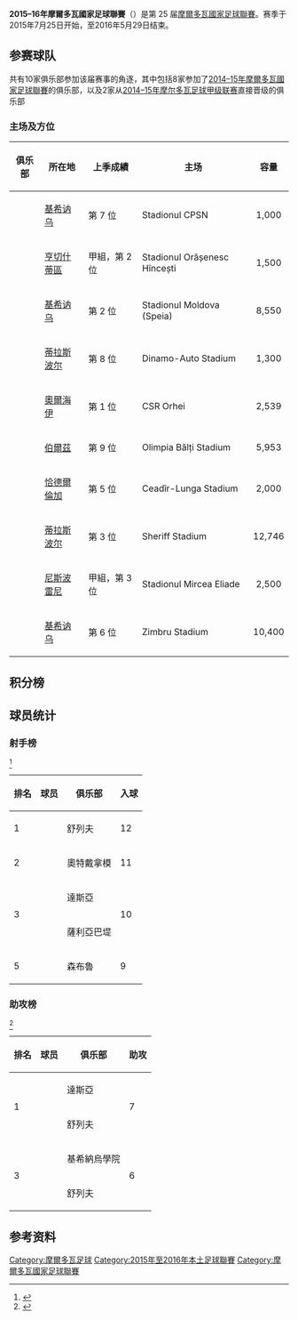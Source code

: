 {{Infobox football league season
|competition= 摩爾多瓦國家足球聯賽
|image=
|pixels=
|season=2015–16年
|winners=[[舒列夫|舒列夫]]<small>（第 14 次夺冠）</small>
|relegated=[[基希訥烏學院足球俱樂部|基希納烏學院]]、[[薩恩|薩恩]]
|continentalcup1=[[2016–17年欧洲冠军联赛|欧冠资格]]
|continentalcup1 qualifiers=[[舒列夫|舒列夫]]
|continentalcup2=[[2016–17年歐霸盃|欧联资格]]
|continentalcup2 qualifiers= [[薩利亞巴堤足球會|薩利亞巴堤]]、[[森布魯|森布魯]]、<br />[[達斯亞|達斯亞]]
|league topscorer= [[海倫芬蘇博蒂奇|海倫芬蘇博蒂奇]]<small>（12球）</small>
|biggest home win= 
|biggest away win= 
|highest scoring=
|matches= 135
|total goals= 308
|longest wins= 
|longest unbeaten=
|longest losses=
|longest unwinning=
|highest attendance=
|lowest attendance=
|average attendance=
|prevseason=[[2014–15年摩爾多瓦國家足球聯賽|2014–15]]
|nextseason=[[2016–17年摩爾多瓦國家足球聯賽|2016–17]]
}}
'''2015–16年摩爾多瓦國家足球聯賽'''（{{lang-ro|'''Divizia Națională 2015/16'''}}）是第 25 届[[摩爾多瓦國家足球聯賽|摩爾多瓦國家足球聯賽]]。赛季于2015年7月25日开始，至2016年5月29日结束。

==参赛球队==
共有10家俱乐部参加该届赛事的角逐，其中包括8家参加了[[2014–15年摩爾多瓦國家足球聯賽|2014–15年摩爾多瓦國家足球聯賽]]的俱乐部，以及2家从[[2014–15年摩尔多瓦足球甲级联赛|2014–15年摩尔多瓦足球甲级联赛]]直接晋级的俱乐部

===主场及方位===
{{Location map+|Moldova|width=270|float=right|caption=2015-16摩爾多瓦國家足球聯賽|places=
}}

{| class="wikitable sortable" style="text-align: left;"
|-
! 俱乐部
! 所在地
!上季成績
! 主场
! 容量
|-
|{{sort|Academia |[[基希訥烏學院足球俱樂部|基希納烏學院]]}}
|[[基希讷乌|基希讷乌]]
|第 7 位
|Stadionul CPSN
| style="text-align:center;"| 1,000
|-
|{{sort|Petrocub|[[佩特羅古|佩特羅古]]}}
|[[亨切什蒂區|亨切什蒂區]]
|甲組，第 2 位
|	Stadionul Orășenesc Hîncești
| style="text-align:center;"| 1,500
|-
|{{sort|Dacia|[[達斯亞|達斯亞]]}}
|[[基希讷乌|基希讷乌]]
|第 2 位
|Stadionul Moldova (Speia)
| style="text-align:center;"| 8,550
|-
|{{sort|Dinamo|[[奧特戴拿模|奧特戴拿模]]}}
|[[蒂拉斯波尔|蒂拉斯波尔]]
|第 8 位
|Dinamo-Auto Stadium
| style="text-align:center;"| 1,300
|-
|{{sort|Milsami|[[米爾沙米足球俱樂部|米爾沙米]]}}
|[[奧爾海伊|奧爾海伊]]
|第 1 位
|CSR Orhei
| style="text-align:center;"| 2,539
|-
|{{sort|Zaria|[[薩利亞巴堤足球會|薩利亞巴堤]]}}
|[[伯爾茲|伯爾茲]]
|第 9 位
|Olimpia Bălți Stadium
| style="text-align:center;"| 5,953
|-
|{{sort|Saxan|[[薩恩|薩恩]]}}
|[[恰德爾倫加|恰德爾倫加]]
|	第 5 位
|Ceadîr-Lunga Stadium
| style="text-align:center;"| 2,000
|-
|{{sort|Sheriff|[[舒列夫|舒列夫]]}}
|[[蒂拉斯波尔|蒂拉斯波尔]]
|第 3 位
|Sheriff Stadium
| style="text-align:center;"| 12,746
|-
|{{sort|Speranta|[[尼斯波雷尼足球會|尼斯波雷尼]]}}
|[[尼斯波雷尼|尼斯波雷尼]]
|甲組，第 3 位
|	Stadionul Mircea Eliade
| style="text-align:center;"| 2,500
|-
|{{sort|Zimbru|[[森布魯|森布魯]]}}
|[[基希讷乌|基希讷乌]]
|第 6 位
|Zimbru Stadium
| style="text-align:center;"| 10,400
|}

==积分榜==
{{2015-16年摩爾多瓦國家足球聯賽積分榜}}

==球员统计==
{{col-start}}
{{col-2}}

===射手榜===
{{updated|2016年5月30日}}<ref name="torjaeger">{{Cite web|title=Torjaeger|publisher=[[德国足球职业联盟|Soccerway.com]]|url=http://int.soccerway.com/national/moldova/divizia-naional/20152016/regular-season/r31600/|accessdate=2016-06-05|archive-date=2016-05-14|archive-url=https://web.archive.org/web/20160514005258/http://int.soccerway.com/national/moldova/divizia-naional/20152016/regular-season/r31600/|dead-url=no}}</ref>

{| class="wikitable sortable" style="text-align:center"
! 排名
! 球员
! 俱乐部
! 入球
|-
|1
|align="left" | {{flagicon|SUI}} {{link-en|丹尼杰尔·萨博蒂克|Danijel Subotić}}
|align="left" | 舒列夫
|12
|-
|2
|align="left" | {{flagicon|MDA}} {{link-en|安德烈·布格尼茨|Andrei Bugneac}}
|align="left" | 奧特戴拿模
|11
|-
|rowspan=2|3
|align="left" | {{flagicon|UKR}} {{link-en|Serhiy Zahynaylov|Serhiy Zahynaylov}}
|align="left" | 達斯亞
|rowspan=2|10
|-
|align="left" | {{flagicon|MDA}} {{link-en|奥尔赫·博格希|Gheorghe Boghiu}}
|align="left" | 薩利亞巴堤
|-
|5
|align="left" | {{flagicon|POR}} {{link-en|鲁伊·米格尔|Rui Miguel}}
|align="left" | 森布魯
|9
|}

{{col-2}}

===助攻榜===
{{updated|2016年5月30日}}<ref name="scorer">{{Cite web|title=Scorer|publisher=[[德国足球职业联盟|Soccerway.com]]|url=http://int.soccerway.com/national/moldova/divizia-naional/20152016/regular-season/r31600/|accessdate=2016-06-05|archive-date=2016-05-14|archive-url=https://web.archive.org/web/20160514005258/http://int.soccerway.com/national/moldova/divizia-naional/20152016/regular-season/r31600/|dead-url=no}}</ref>

{| class="wikitable sortable" style="text-align:center"
! 排名
! 球员
! 俱乐部
! 助攻
|-
|rowspan=2|1
|align="left" | {{flagicon|MDA}} {{link-en|欧根尼·科西克|Eugeniu Cociuc}} 
|align="left" | 達斯亞
|rowspan=2|7
|-
|align="left" | {{flagicon|MDA}} {{link-en|拉杜·金萨里|Radu Gînsari}}
|align="left" | 舒列夫
|-
|rowspan=2|3
|align="left" | {{flagicon|MDA}} {{link-en|亚历山德鲁·帕森科|Alexandru Pașcenco}}
|align="left" | 基希納烏學院
|rowspan=2|6
|-
|align="left" | {{flagicon|BIH}} {{link-en|马泰奥·萨西奇|Mateo Sušić}}
|align="left" | 舒列夫
|}

{{col-end}}

==参考资料==
{{reflist|2}}

{{歐洲頂級足球聯賽}}

[[Category:摩爾多瓦足球|Category:摩爾多瓦足球]]
[[Category:2015年至2016年本土足球聯賽|Category:2015年至2016年本土足球聯賽]]
[[Category:摩爾多瓦國家足球聯賽|Category:摩爾多瓦國家足球聯賽]]
